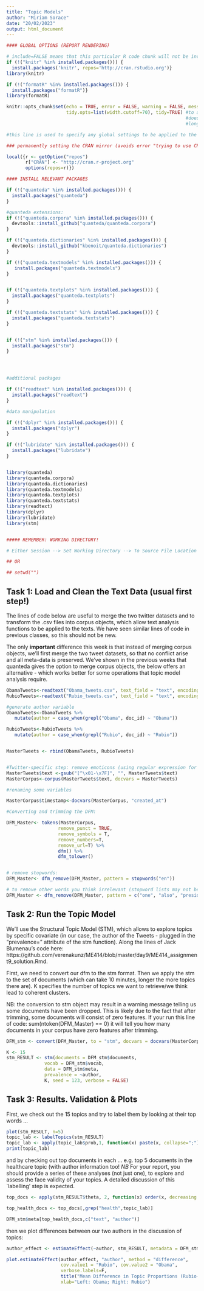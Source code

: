 ```yaml
---
title: "Topic Models"
author: "Miriam Sorace"
date: "20/02/2023"
output: html_document
---
```


```r

#### GLOBAL OPTIONS (REPORT RENDERING)

# include=FALSE means that this particular R code chunk will not be included in the final report. Useful for global settings or bits of code that might not be necessary to show in the final report (settings/set-up lines of code).
if (!("knitr" %in% installed.packages())) {
  install.packages('knitr', repos='http://cran.rstudio.org')}
library(knitr)

if (!("formatR" %in% installed.packages())) {
  install.packages("formatR")}
library(formatR)

knitr::opts_chunk$set(echo = TRUE, error = FALSE, warning = FALSE, message = FALSE, fig.align = "center",
                      tidy.opts=list(width.cutoff=70), tidy=TRUE) #to avoid source code going out of bounds
                                                                  #does not work if single var name is too
                                                                  #long though, as in point 5 below!  

#this line is used to specify any global settings to be applied to the R Markdown script.   The example sets all code chunks as “echo=TRUE”, meaning they will be included in the final rendered version, whereas error/warning messages or any other messages from R will not be displayed in the final, 'knitted' R Markdown file.

### permanently setting the CRAN mirror (avoids error "trying to use CRAN without setting a mirror")

local({r <- getOption("repos")
       r["CRAN"] <- "http://cran.r-project.org"
       options(repos=r)})

```




```r

#### INSTALL RELEVANT PACKAGES

if (!("quanteda" %in% installed.packages())) {
  install.packages("quanteda")
}

#quanteda extensions: 
if (!("quanteda.corpora" %in% installed.packages())) {
  devtools::install_github("quanteda/quanteda.corpora")
}

if (!("quanteda.dictionaries" %in% installed.packages())) {
  devtools::install_github("kbenoit/quanteda.dictionaries")
}

if (!("quanteda.textmodels" %in% installed.packages())) {
   install.packages("quanteda.textmodels")
}


if (!("quanteda.textplots" %in% installed.packages())) {
  install.packages("quanteda.textplots")
}

if (!("quanteda.textstats" %in% installed.packages())) {
  install.packages("quanteda.textstats")
}


if (!("stm" %in% installed.packages())) {
  install.packages("stm")
}




#additional packages

if (!("readtext" %in% installed.packages())) {
  install.packages("readtext")
}

#data manipulation

if (!("dplyr" %in% installed.packages())) {
  install.packages("dplyr")
}

if (!("lubridate" %in% installed.packages())) {
  install.packages("lubridate")
}


library(quanteda)
library(quanteda.corpora)
library(quanteda.dictionaries)
library(quanteda.textmodels)
library(quanteda.textplots)
library(quanteda.textstats)
library(readtext)
library(dplyr)
library(lubridate)
library(stm)



```




```r
##### REMEMBER: WORKING DIRECTORY!

# Either Session --> Set Working Directory --> To Source File Location (should do it automatically, but only when knitting - so, if you want to run the code bit by bit first do set the wd here). To Source File Location means that the data will be imported and saved IN THE SAME FOLDER where you saved the RMarkdown file you're working with!

## OR

## setwd("")

```


## Task 1: Load and Clean the Text Data (usual first step!)

The lines of code below are useful to merge the two twitter datasets and to transform the .csv files into corpus objects, which allow text analysis functions to be applied to the texts. We have seen similar lines of code in previous classes, so this should not be new.

The only **important** difference this week is that instead of merging corpus objects, we'll first merge the two tweet datasets, so that no conflict arise and all meta-data is preserved. We've shown in the previous weeks that quanteda gives the option to merge corpus objects, the below offers an alternative - which works better for some operations that topic model analysis require.

```r

ObamaTweets<-readtext("Obama_tweets.csv", text_field = "text", encoding = "ISO-8859-1")
RubioTweets<-readtext("Rubio_tweets.csv", text_field = "text", encoding = "ISO-8859-1")

#generate author variable
ObamaTweets<-ObamaTweets %>%  
   mutate(author = case_when(grepl("Obama", doc_id) ~ "Obama"))

RubioTweets<-RubioTweets %>%  
   mutate(author = case_when(grepl("Rubio", doc_id) ~ "Rubio"))


MasterTweets <- rbind(ObamaTweets, RubioTweets)


#Twitter-specific step: remove emoticons (using regular expression for emojis/non-ASCII characters):
MasterTweets$text <-gsub("[^\x01-\x7F]", "", MasterTweets$text)
MasterCorpus<-corpus(MasterTweets$text, docvars = MasterTweets)

#renaming some variables

MasterCorpus$timestamp<-docvars(MasterCorpus, "created_at")

#Converting and trimming the DFM:

DFM_Master<- tokens(MasterCorpus, 
                   remove_punct = TRUE, 
                   remove_symbols = T, 
                   remove_numbers=T, 
                   remove_url=T) %>%
                   dfm() %>%
                   dfm_tolower()


# remove stopwords:
DFM_Master<- dfm_remove(DFM_Master, pattern = stopwords("en"))

# to remove other words you think irrelevant (stopword lists may not be comprehensive)
DFM_Master <- dfm_remove(DFM_Master, pattern = c("one", "also", "president", "amp", "obama", "rt"))


```

## Task 2: Run the Topic Model

We'll use the Structural Topic Model (STM), which allows to explore topics by specific covariate (in our case, the author of the Tweets - plugged in the "prevalence=" attribute of the stm function). Along the lines of Jack Blumenau's code here: https://github.com/verenakunz/ME414/blob/master/day9/ME414_assignment9_solution.Rmd.

First, we need to convert our dfm to the stm format. Then we apply the stm to the set of documents (which can take 10 minutes, longer the more topics there are). K specifies the number of topics we want to retrieve/we think lead to coherent clusters.

NB: the conversion to stm object may result in a warning message telling us some documents have been dropped. This is likely due to the fact that after trimming, some documents will consist of zero features. If your run this line of code: sum(ntoken(DFM_Master) == 0) it will tell you how many documents in your corpus have zero features after trimming.

```r
DFM_stm <- convert(DFM_Master, to = "stm", docvars = docvars(MasterCorpus))

```

```r
K <- 15
stm_RESULT <- stm(documents = DFM_stm$documents, 
              vocab = DFM_stm$vocab, 
              data = DFM_stm$meta,
              prevalence = ~author,
              K, seed = 123, verbose = FALSE)
```


## Task 3: Results. Validation & Plots

First, we check out the 15 topics and try to label them by looking at their top words ...

```r
plot(stm_RESULT, n=5)
topic_lab <- labelTopics(stm_RESULT)
topic_lab <- apply(topic_lab$prob,1, function(x) paste(x, collapse=";"))
print(topic_lab)
```

and by checking out top documents in each ... e.g. top 5 documents in the healthcare topic (with author information too!
*NB* For your report, you should provide a series of these analyses (not just one), to explore and assess the face validity of your topics. A detailed discussion of this `labelling' step is expected.

```r
top_docs <- apply(stm_RESULT$theta, 2, function(x) order(x, decreasing = T)[1:5])

top_health_docs <- top_docs[,grep("health",topic_lab)]

DFM_stm$meta[top_health_docs,c("text", "author")]

```


then we plot differences between our two authors in the discussion of topics:

```r
author_effect <- estimateEffect(~author, stm_RESULT, metadata = DFM_stm$meta)

plot.estimateEffect(author_effect, "author", method = "difference", 
                    cov.value1 = "Rubio", cov.value2 = "Obama",
                    verbose.labels=F,
                    title("Mean Difference in Topic Proportions (Rubio-Obama)"),
                    xlab="Left: Obama; Right: Rubio")

                    
```



